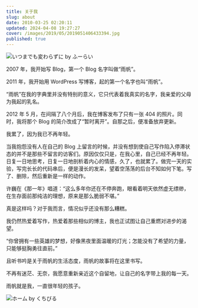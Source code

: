 ```yaml
---
title: 关于我
slug: about
date: 2010-03-25 02:20:11
updated: 2024-04-08 19:27:27
cover: /images/2019/05/2019051406433394.jpg
published: true
---
```

![いつまでも変わらずに by ふーらい](/images/2019/05/2019051406433394.jpg)

<NeteasePlayer id={22705492} />

2007 年，我开始写 Blog，第一个 Blog 名字叫做“雨帆”。

2011 年，我开始用 WordPress 写博客，起的第一个名字也叫“雨帆”。

“雨帆”在我的字典里并没有特别的意义，它只代表着我真实的名字，我亲爱的父母为我起的乳名。

2012 年 5 月，在间隔了八个月后，我在博客发布了只有一张 404 的照片。同时，我将那个 Blog 的简介改成了“暂时离开”。自那之后，便准备放弃更新。

我累了，因为我已不再年轻。

当我抱怨没有人在自己的 Blog 上留言的时候，并没有想到使自己写作陷入停滞状态的并不是那些不留言的访客们。原因仅仅只是，在我心里，自己已经不再年轻。日复一日地思考，日复一日地剖析着内心的情感，久了，也就累了。做完一天的实验，写完长长的代码串后，便是漫长的发呆，望着空荡荡的后台不知如何下笔。写了、删除，然后重新是一样的动作。

许巍在《那一年》唱道：“这么多年你还在不停奔跑，眼看着明天依然虚无缥缈，在生存面前那纯洁的理想，原来是那么脆弱不堪。”

真是这样吗？对于我而言，情况似乎还没有那么糟糕。

我仍然热爱着写作，热爱着那些相似的博主，我也正试图让自己重燃对进步的渴望。

“你曾拥有一些英雄的梦想，好像黑夜里面温暖的灯光；怎能没有了希望的力量，只能够挺胸勇往直前。”

且听书吟是关于雨帆的生活态度，雨帆的故事将在这里书写。

不再有迷茫、无奈，我愿意重新亲近这个自留地，让自己的名字带上我的每一天。

雨帆就是我，一直很年轻的孩子。

![ホーム by くちびる](/images/2019/05/2019051406483929.jpg)

